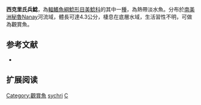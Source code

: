 {{NoteTA|1=zh-hans:西克里氏;zh-hant:西克里氏;}}
{{Speciesbox
| name = 西克里氏兵鯰
| image =  
| image_width = 250px
| image_caption = 
| status = NE
| status_system = IUCN3.1
| genus = Corydoras
| species = sychri
| authority = Weitzman, 1960
| synonyms =  
}}

'''西克里氏兵鯰'''，為[[輻鰭魚綱|輻鰭魚綱]][[鯰形目|鯰形目]][[美鯰科|美鯰科]]的其中一[[種|種]]，為熱帶淡水魚。分布於[[南美洲|南美洲]][[秘魯|秘魯]]Nanay河流域，體長可達4.3公分，棲息在底層水域，生活習性不明，可做為觀賞魚。

==参考文献==
*{{FishBase_species|genus=Corydoras|species=sychri|year=2014|month=11}}

== 扩展阅读 ==
{{refbegin}}
{{wikispecies-inline|Corydoras sychri|西克里氏兵鯰}}
{{refend}}
{{Taxonbar|from=Q3767314}}

[[Category:觀賞魚|Category:觀賞魚]]
[[Category:兵鯰屬|sychri]]
[[Category:1960年描述的魚類|C]]